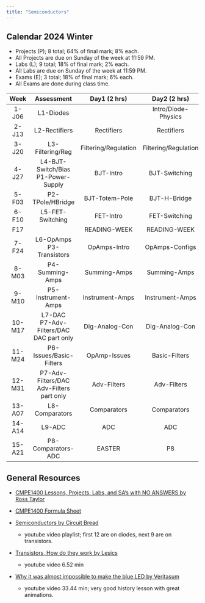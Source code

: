 ```yaml
---
title: "Semiconductors"
---
```


## Calendar 2024 Winter

- Projects (P); 8 total; 64% of final mark; 8% each.
- All Projects are due on Sunday of the week at 11:59 PM.
- Labs (L); 9 total; 18% of final mark; 2% each.
- All Labs are due on Sunday of the week at 11:59 PM.
- Exams (E); 3 total; 18% of final mark; 6% each.
- All Exams are done during class time.

|Week|Assessment|Day1 (2 hrs)|Day2 (2 hrs)|Day3 (1 hr)|
|:-:|:-:|:-:|:-:|:-:|
|1-J06|L1-Diodes||Intro/Diode-Physics|Diode-Models|
|2-J13|L2-Rectifiers|Rectifiers|Rectifiers|Rectifiers|
|3-J20|L3-Filtering/Reg|Filtering/Regulation|Filtering/Regulation|Filtering/Regulation|
|4-J27|L4-BJT-Switch/Bias<br> P1-Power-Supply|BJT-Intro|BJT-Switching|BJT-Biasing|
|5-F03|P2-TPole/HBridge|BJT-Totem-Pole|BJT-H-Bridge|Exam1-Diode-Apps|
|6-F10|L5-FET-Switching|FET-Intro|FET-Switching|FET-Switching|
|F17||READING-WEEK|READING-WEEK|READING-WEEK|
|7-F24|L6-OpAmps<br> P3-Transistors|OpAmps-Intro|OpAmps-Configs|OpAmps-Diff-Amps|
|8-M03|P4-Summing-Amps|Summing-Amps|Summing-Amps|Exam2-Transistor-Apps|
|9-M10|P5-Instrument-Amps|Instrument-Amps|Instrument-Amps|Instrument-Amps|
|10-M17|L7-DAC<br> P7-Adv-Filters/DAC<br> DAC part only|Dig-Analog-Con|Dig-Analog-Con|Dig-Analog-Con|
|11-M24|P6-Issues/Basic-Filters|OpAmp-Issues|Basic-Filters|Basic-Filters|
|12-M31|P7-Adv-Filters/DAC<br> Adv-Filters part only|Adv-Filters|Adv-Filters|Adv-Filters|
|13-A07|L8-Comparators|Comparators|Comparators|Exam3-OpAmp-Apps|
|14-A14|L9-ADC|ADC|ADC|EASTER|
|15-A21|P8-Comparators-ADC|EASTER|P8|P8|

## General Resources

- [CMPE1400 Lessons, Projects, Labs, and SA's with NO ANSWERS by Ross Taylor](assets/CMPE1400PDFs.pdf){target="_blank"}

- [CMPE1400 Formula Sheet](assets/CMPE1400-Formula-Sheet.pdf){target="_blank"}

- [Semiconductors by Circuit Bread](https://www.youtube.com/watch?v=n2S7kN12RDQ&list=PLfYdTiQCV_p7sDswtLZKK43BWOd2mTmHC){target="_blank"}
  - youtube video playlist; first 12 are on diodes, next 9 are on transistors.

- [Transistors, How do they work by Lesics](https://www.youtube.com/watch?v=7ukDKVHnac4){target="_blank"}
  - youtube video 6.52 min

- [Why it was almost impossible to make the blue LED by Veritasum](https://www.youtube.com/watch?v=AF8d72mA41M){target="_blank"}
  - youtube video 33.44 min; very good history lesson with great animations.